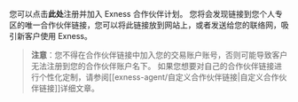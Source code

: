 
您可以点击**此处**注册并加入 Exness 合作伙伴计划。 您将会发现链接到您个人专区的唯一合作伙伴链接，您可以将此链接放到网站上，或者发送给您的联络网，吸引新客户使用 Exness。
> **注意**：您不得在合作伙伴链接中加入您的交易账户账号，否则可能导致客户无法注册到您的合作伙伴账户名下。 如果您想要对自己的合作伙伴链接进行个性化定制，请参阅[[exness-agent/自定义合作伙伴链接|自定义合作伙伴链接]]详细文章。